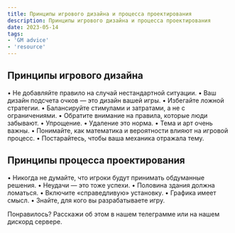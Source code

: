 ```yaml
---
title: Принципы игрового дизайна и процесса проектирования
description: Принципы игрового дизайна и процесса проектирования
date: 2023-05-14
tags:
- 'GM advice'
- 'resource'
---
```



## Принципы игрового дизайна
• Не добавляйте правило на случай нестандартной ситуации.
• Ваш дизайн подсчета очков — это дизайн вашей игры.
• Избегайте ложной стратегии.
• Балансируйте стимулами и затратами, а не с ограничениями.
• Обратите внимание на правила, которые люди забывают.
• Упрощение.
• Удаление это норма.
• Тема и арт очень важны.
• Понимайте, как математика и вероятности влияют на игровой процесс.
• Постарайтесь, чтобы ваша механика отражала тему.

## Принципы процесса проектирования
• Никогда не думайте, что игроки будут принимать обдуманные решения.
• Неудачи — это тоже успехи.
• Половина здания должна ломаться.
• Включите «справедливую» установку.
• Графика имеет смысл.
• Знайте, для кого вы разрабатываете игру.

Понравилось? Расскажи об этом в нашем телеграмме или на нашем дискорд сервере.
